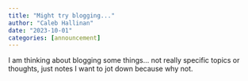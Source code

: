 ```yaml
---
title: "Might try blogging..."
author: "Caleb Hallinan"
date: "2023-10-01"
categories: [announcement]
---
```


I am thinking about blogging some things... not really specific topics or thoughts, just notes I want to jot down because why not.